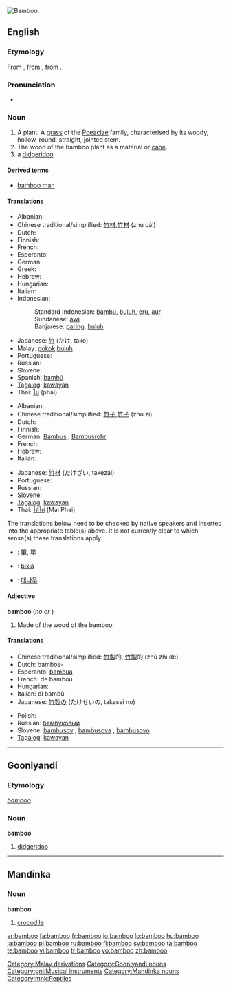 [[Image:Bamboo DSCN2465.jpg|thumb|right|Bamboo.]]
{{wikipedia}}
==English==

===Etymology===
From {{etyl|nl|en}} {{term|bamboe|lang=nl}}, from {{etyl|pt|en}} {{term|bambu|lang=pt}}, from {{etyl|ms|en}} {{term|samambu|lang=ms}}.

===Pronunciation===
*{{audio|en-us-bamboo.ogg|Audio (US)}}

===Noun===
{{en-noun}}

# <!--DefA--> A plant. A [[grass]] of the [[Poeaciae]] family, characterised by its woody, hollow, round, straight, jointed stem.
# <!--DefB--> The wood of the bamboo plant as a material or [[cane]].
# a [[didgeridoo]]

====Derived terms====
*[[bamboo man]]

====Translations====
{{trans-top|plant}}
* Albanian: {{t+|sq|bambu|xs=Albanian}}
* Chinese traditional/simplified: [[竹材]],[[竹材]] (zhú cái)
* Dutch: {{t-|nl|bamboe|n}}
* Finnish: {{t-|fi|bambu}}
* French: {{t+|fr|bambou|m}}
* Esperanto: {{t-|eo|bambuo|xs=Esperanto}}
* German: {{t+|de|Bambus|m}}
* Greek: {{t+|el|μπαμπού|n|sc=Grek}}
* Hebrew: {{t+|he|במבוק|m|tr=bambuq|sc=Hebr}}
* Hungarian: {{t+|hu|bambusz}}
* Italian: {{t-|it|bambù|m}}
* Indonesian:
*: Standard Indonesian: [[bambu]], [[buluh]], [[eru]], [[aur]]
*: Sundanese: [[awi]]
*: Banjarese: [[paring]], [[buluh]]
{{trans-mid}}
* Japanese: [[竹]] (たけ, take)
* Malay: [[pokok]] [[buluh]]
* Portuguese: {{t+|pt|bambu|m}}
* Russian: {{t+|ru|бамбук|m|sc=Cyrl}}
* Slovene: {{t+|sl|bambus|m}}
* Spanish: [[bambú]] {{m}}
* [[Tagalog]]: [[kawayan]]
* Thai: [[ไผ่]] (phai)
{{trans-bottom}}

{{trans-top|wood}}
* Albanian: {{t+|sq|bambu|xs=Albanian}}
* Chinese traditional/simplified: [[竹子]],[[竹子]] (zhú zi)
* Dutch: {{t-|nl|bamboe|n}}
* Finnish: {{t-|fi|bambu}}
* German: [[Bambus]] {{m}}, [[Bambusrohr]] {{n}}
* French: {{t+|fr|bambou|m}}
* Hebrew: {{t+|he|במבוק|m|tr=bambuq|sc=Hebr}}
* Italian: {{t-|it|bambù|m}}
{{trans-mid}}
* Japanese: [[竹材]] (たけざい, takezai)
* Portuguese: {{t+|pt|bambu|m}}
* Russian: {{t+|ru|бамбук|m|sc=Cyrl}}
* Slovene: {{t+|sl|bambus|m}}
* [[Tagalog]]: [[kawayan]]
* Thai: [[ไม้ไผ่]] (Mai Phai)
{{trans-bottom}}

{{checktrans-top}}
<!--Remove this section once all the translations below have been transferred to the correct table(s).-->

The translations below need to be checked by native speakers and inserted into the appropriate table(s) above.  It is not currently clear to which sense(s) these translations apply.

*{{ttbc|CJK Characters}}: [[篳]], [[筚]]
*{{ttbc|Isthmus Zapotec}}: [[bixiá]]
*{{ttbc|Korean}}: [[대나무]]
{{checktrans-bottom}}

====Adjective====
'''bamboo''' (''no'' {{compar}} ''or'' {{superl}})

# <!--DefC-->Made of the wood of the bamboo.

====Translations====
{{trans-top|made of bamboo}}
* Chinese traditional/simplified: [[竹製]]的, [[竹製]]的 (zhú zhì de)
* Dutch: bamboe-
* Esperanto: [[bambua]]
* French: de bambou
* Hungarian: {{t+|hu|bambusz}}
* Italian: di bambù
* Japanese: [[竹製]]の (たけせいの, takesei no)
{{trans-mid}}
* Polish: {{t-|pl|bambus|m}}
* Russian: [[бамбуковый]]
* Slovene: [[bambusov]] {{m}}, [[bambusova]] {{f}}, [[bambusovo]] {{n}}
* [[Tagalog]]: [[kawayan]]
{{trans-bottom}}

[[Category:Malay derivations]]

----

==Gooniyandi==

===Etymology===
{{E.|gni}} ''[[bamboo#English|bamboo]]''.

===Noun===
'''bamboo'''

# [[didgeridoo]]

[[Category:Gooniyandi nouns]]
[[Category:gni:Musical instruments]]

----

==Mandinka==

===Noun===
'''bamboo'''

# [[crocodile]]

[[Category:Mandinka nouns]]
[[Category:mnk:Reptiles]]

[[ar:bamboo]]
[[fa:bamboo]]
[[fr:bamboo]]
[[io:bamboo]]
[[lo:bamboo]]
[[hu:bamboo]]
[[ja:bamboo]]
[[pl:bamboo]]
[[ru:bamboo]]
[[fi:bamboo]]
[[sv:bamboo]]
[[ta:bamboo]]
[[te:bamboo]]
[[vi:bamboo]]
[[tr:bamboo]]
[[vo:bamboo]]
[[zh:bamboo]]